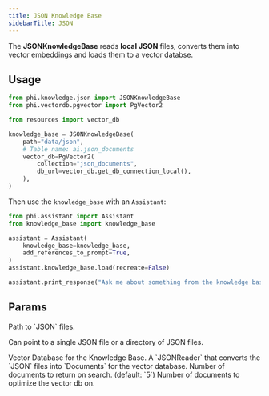 ```yaml
---
title: JSON Knowledge Base
sidebarTitle: JSON
---
```


The **JSONKnowledgeBase** reads **local JSON** files, converts them into vector embeddings and loads them to a vector databse.

## Usage

```python knowledge_base.py
from phi.knowledge.json import JSONKnowledgeBase
from phi.vectordb.pgvector import PgVector2

from resources import vector_db

knowledge_base = JSONKnowledgeBase(
    path="data/json",
    # Table name: ai.json_documents
    vector_db=PgVector2(
        collection="json_documents",
        db_url=vector_db.get_db_connection_local(),
    ),
)
```

Then use the `knowledge_base` with an `Assistant`:

```python assistant.py
from phi.assistant import Assistant
from knowledge_base import knowledge_base

assistant = Assistant(
    knowledge_base=knowledge_base,
    add_references_to_prompt=True,
)
assistant.knowledge_base.load(recreate=False)

assistant.print_response("Ask me about something from the knowledge base")
```

## Params

<ResponseField name="path" type="Union[str, Path]">
  Path to `JSON` files.

Can point to a single JSON file or a directory of JSON files.

</ResponseField>
<ResponseField name="vector_db" type="VectorDb">
  Vector Database for the Knowledge Base.
</ResponseField>
<ResponseField name="reader" type="JSONReader">
  A `JSONReader` that converts the `JSON` files into `Documents` for the vector database.
</ResponseField>
<ResponseField name="num_documents" type="int">
  Number of documents to return on search. (default: `5`)
</ResponseField>
<ResponseField name="optimize_on" type="int">
  Number of documents to optimize the vector db on.
</ResponseField>

